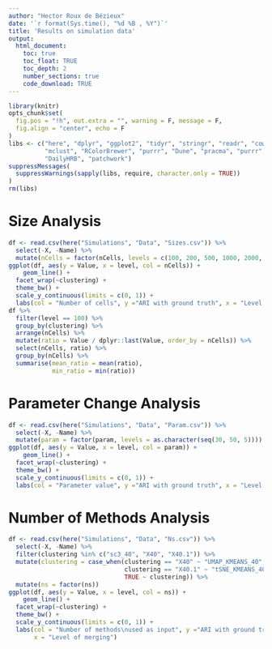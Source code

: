 ```yaml
---
author: "Hector Roux de Bézieux"
date: '`r format(Sys.time(), "%d %B , %Y")`'
title: 'Results on simulation data'
output:
  html_document:
    toc: true
    toc_float: TRUE
    toc_depth: 2
    number_sections: true
    code_download: TRUE
---
```


```r
library(knitr)
opts_chunk$set(
  fig.pos = "!h", out.extra = "", warning = F, message = F,
  fig.align = "center", echo = F
)
libs <- c("here", "dplyr", "ggplot2", "tidyr", "stringr", "readr", "cowplot",
          "mclust", "RColorBrewer", "purrr", "Dune", "pracma", "purrr",
          "DailyHRB", "patchwork")
suppressMessages(
  suppressWarnings(sapply(libs, require, character.only = TRUE))
)
rm(libs)
```

# Size Analysis

```r
df <- read.csv(here("Simulations", "Data", "Sizes.csv")) %>%
  select(-X, -Name) %>% 
  mutate(nCells = factor(nCells, levels = c(100, 200, 500, 1000, 2000, 5000)))
ggplot(df, aes(y = Value, x = level, col = nCells)) +
    geom_line() +
  facet_wrap(~clustering) +
  theme_bw() +
  scale_y_continuous(limits = c(0, 1)) +
  labs(col = "Number of cells", y ="ARI with ground truth", x = "Level of merging")
df %>%
  filter(level == 100) %>%
  group_by(clustering) %>%
  arrange(nCells) %>%
  mutate(ratio = Value / dplyr::last(Value, order_by = nCells)) %>%
  select(nCells, ratio) %>%
  group_by(nCells) %>%
  summarise(mean_ratio = mean(ratio),
            min_ratio = min(ratio))
```

# Parameter Change Analysis

```r
df <- read.csv(here("Simulations", "Data", "Param.csv")) %>%
  select(-X, -Name) %>% 
  mutate(param = factor(param, levels = as.character(seq(30, 50, 5))))
ggplot(df, aes(y = Value, x = level, col = param)) +
    geom_line() +
  facet_wrap(~clustering) +
  theme_bw() +
  scale_y_continuous(limits = c(0, 1)) +
  labs(col = "Parameter value", y ="ARI with ground truth", x = "Level of merging")
```

# Number of Methods Analysis

```r
df <- read.csv(here("Simulations", "Data", "Ns.csv")) %>%
  select(-X, -Name) %>% 
  filter(clustering %in% c("sc3_40", "X40", "X40.1")) %>%
  mutate(clustering = case_when(clustering == "X40" ~ "UMAP_KMEANS_40",
                                clustering == "X40.1" ~ "tSNE_KMEANS_40",
                                TRUE ~ clustering)) %>%
  mutate(ns = factor(ns))
ggplot(df, aes(y = Value, x = level, col = ns)) +
    geom_line() +
  facet_wrap(~clustering) +
  theme_bw() +
  scale_y_continuous(limits = c(0, 1)) +
  labs(col = "Number of methods\nused as input", y ="ARI with ground truth",
       x = "Level of merging") 
```